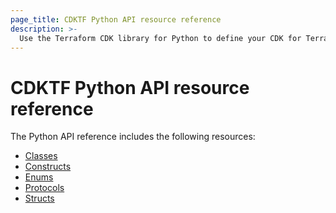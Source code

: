 ```yaml
---
page_title: CDKTF Python API resource reference
description: >-
  Use the Terraform CDK library for Python to define your CDK for Terraform applications.
---
```


# CDKTF Python API resource reference

The Python API reference includes the following resources:

- [Classes](/terraform/cdktf/api-reference/python/classes)
- [Constructs](/terraform/cdktf/api-reference/python/constructs)
- [Enums](/terraform/cdktf/api-reference/python/enums)
- [Protocols](/terraform/cdktf/api-reference/python/protocols)
- [Structs](/terraform/cdktf/api-reference/python/structs)
